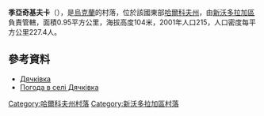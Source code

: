 {{coord|49|27|50|N|35|42|3|E|scale:100000_region:UA|display=title}}

'''季亞奇基夫卡'''（{{lang-uk|Дячківка}}），是[[烏克蘭|烏克蘭]]的村落，位於該國東部[[哈爾科夫州|哈爾科夫州]]，由[[新沃多拉加區|新沃多拉加區]]負責管轄，面積0.95平方公里，海拔高度104米，2001年人口215，人口密度每平方公里227.4人。

==參考資料==
* [http://w1.c1.rada.gov.ua/pls/z7502/A005?rdat1=09.01.2009&rf7571=33812 Дячківка]{{dead link|date=2017年12月 |bot=InternetArchiveBot |fix-attempted=yes }}
* [http://weather.in.ua/ua/har'kovskaja/7534 Погода в селі Дячківка]{{Wayback|url=http://weather.in.ua/ua/har'kovskaja/7534 |date=20160323025536 }}

{{DEFAULTSORT:Дячківка}}
[[Category:哈爾科夫州村落|Category:哈爾科夫州村落]]
[[Category:新沃多拉加區村落|Category:新沃多拉加區村落]]


{{Kharkiv-geo-stub}}